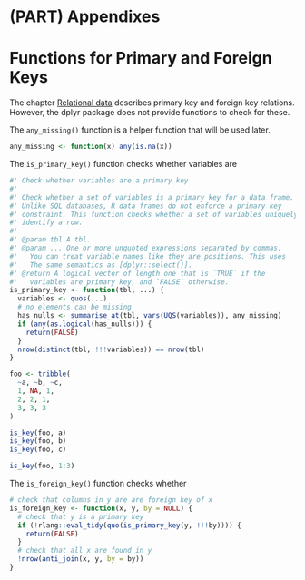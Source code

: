 # (PART) Appendixes {-}

# Functions for Primary and Foreign Keys {-}

The chapter [Relational data](#relational-data) describes primary key and foreign key relations.
However, the dplyr package does not provide functions to check for these.

The `any_missing()` function is a helper function that will be used later. 
```r
any_missing <- function(x) any(is.na(x))
```

The `is_primary_key()` function checks whether variables are 
```r
#' Check whether variables are a primary key
#' 
#' Check whether a set of variables is a primary key for a data frame.
#' Unlike SQL databases, R data frames do not enforce a primary key 
#' constraint. This function checks whether a set of variables uniquely
#' identify a row.
#'
#' @param tbl A tbl.
#' @param ... One or more unquoted expressions separated by commas. 
#'   You can treat variable names like they are positions. This uses
#'   The same semantics as [dplyr::select()].
#' @return A logical vector of length one that is `TRUE` if the 
#'   variables are primary key, and `FALSE` otherwise.
is_primary_key <- function(tbl, ...) {
  variables <- quos(...)
  # no elements can be missing
  has_nulls <- summarise_at(tbl, vars(UQS(variables)), any_missing)
  if (any(as.logical(has_nulls))) {
    return(FALSE)
  }
  nrow(distinct(tbl, !!!variables)) == nrow(tbl)
}

foo <- tribble(
  ~a, ~b, ~c,
  1, NA, 1,
  2, 2, 1,
  3, 3, 3
)

is_key(foo, a)
is_key(foo, b)
is_key(foo, c)

is_key(foo, 1:3)
```

The `is_foreign_key()` function checks whether 
```r
# check that columns in y are are foreign key of x
is_foreign_key <- function(x, y, by = NULL) {
  # check that y is a primary key
  if (!rlang::eval_tidy(quo(is_primary_key(y, !!!by)))) {
    return(FALSE)
  }
  # check that all x are found in y
  !nrow(anti_join(x, y, by = by))
}

```
